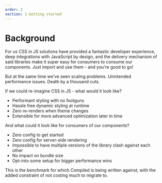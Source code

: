 ```yaml
---
order: 2
section: 1-Getting started
---
```


# Background

For us CSS in JS solutions have provided a fantastic developer experience,
deep integrations with JavaScript by design,
and the delivery mechanism of said libraries make it super easy for consumers to consume our components.
Just import and use them -
and you're good to go!

But at the same time we've seen scaling problems.
Unintended performance issues.
Death by a thousand cuts.

If we could re-imagine CSS in JS - what would it look like?

- Performant styling with no footguns
- Hassle free dynamic styling at runtime
- Zero re-renders when theme changes
- Extensible for more advanced optimization later in time

And what could it look like for consumers of our components?

- Zero config to get started
- Zero config for server-side rendering
- Impossible to have multiple versions of the library clash against each other
- No impact on bundle size
- Opt-into some setup for bigger performance wins

This is the benchmark for which Compiled is being written against,
with the added constraint of not costing much to migrate to.
